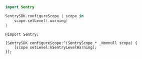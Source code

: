 ```swift {tabTitle:Swift}
import Sentry

SentrySDK.configureScope { scope in
    scope.setLevel(.warning)
}
```

```objc {tabTitle:Objective-C}
@import Sentry;

[SentrySDK configureScope:^(SentryScope * _Nonnull scope) {
    [scope setLevel:kSentryLevelWarning];
}];
```
